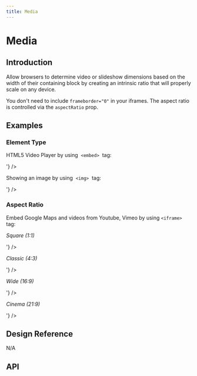 ```yaml
---
title: Media
---
```



# Media

## Introduction

Allow browsers to determine video or slideshow dimensions based on the width of their containing block by creating an intrinsic ratio that will properly scale on any device.

You don't need to include `frameborder="0"`  in your iframes. The aspect ratio is controlled via the `aspectRatio` prop.

## Examples

### Element Type

<div className="Grid">
  <div className="u-sizeFull lg:u-size1of2 u-marginBottomMedium">
    <p>
      HTML5 Video Player by using&nbsp;
      <code>&lt;embed&gt;</code>
      &nbsp;tag:
    </p>
    <CodeView codeText={'<Media src="https://commondatastorage.googleapis.com/gtv-videos-bucket/sample/BigBuckBunny.mp4" type="video/webm" title="Video example" />'} />
  </div>
  <div className="u-sizeFull lg:u-size1of2 u-marginBottomMedium">
    <p>
      Showing an image by using&nbsp;
      <code>&lt;img&gt;</code>
      &nbsp;tag:
    </p>
    <CodeView codeText={'<Media as="img" src="https://images.pexels.com/photos/461198/pexels-photo-461198.jpeg?auto=compress&cs=tinysrgb&dpr=3&h=750&w=1260" alt="Image" title="Image from https://images.pexels.com" />'} />
  </div>
</div>

### Aspect Ratio

Embed Google Maps and videos from Youtube, Vimeo by using `<iframe>` tag:

<div className="Grid">
  <div className="u-sizeFull lg:u-size1of2 u-marginBottomMedium">
    <p><em>Square (1:1)</em></p>
    <CodeView codeText={'<Media as="iframe" aspectRatio="square" src="https://www.google.com/maps/embed?pb=!1m18!1m12!1m3!1d50585.80752281471!2d-122.40243146636166!3d37.58773037709596!2m3!1f0!2f0!3f0!3m2!1i1024!2i768!4f13.1!3m3!1m2!1s0x808f7625549b8e59%3A0xbbcfa3e532f8f4f!2sBurlingame%2C%20CA%2C%20USA!5e0!3m2!1sen!2s!4v1587037928284!5m2!1sen!2s" />'} />
  </div>
  <div className="u-sizeFull lg:u-size1of2 u-marginBottomMedium">
    <p><em>Classic (4:3)</em></p>
    <CodeView codeText={'  <Media as="iframe" aspectRatio="classic" src="https://www.google.com/maps/embed?pb=!1m18!1m12!1m3!1d50585.80752281471!2d-122.40243146636166!3d37.58773037709596!2m3!1f0!2f0!3f0!3m2!1i1024!2i768!4f13.1!3m3!1m2!1s0x808f7625549b8e59%3A0xbbcfa3e532f8f4f!2sBurlingame%2C%20CA%2C%20USA!5e0!3m2!1sen!2s!4v1587037928284!5m2!1sen!2s" />'} />
  </div>
  <div className="u-sizeFull lg:u-size1of2 u-marginBottomMedium">
    <p><em>Wide (16:9)</em></p>
    <CodeView codeText={'<Media as="iframe" aspectRatio="wide" src="https://player.vimeo.com/video/311342841?title=0&byline=0&portrait=0" />'} />
  </div>
  <div className="u-sizeFull lg:u-size1of2 u-marginBottomMedium">
    <p><em>Cinema (21:9)</em></p>
    <CodeView codeText={' <Media as="iframe" aspectRatio="cinema" src="https://www.youtube.com/embed/ISJMsVhY5Yk" allow="accelerometer; autoplay; encrypted-media; gyroscope; picture-in-picture" />'} />
  </div>
</div>

## Design Reference

N/A

## API

<ComponentApi name="Media" importName="Media" />
